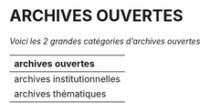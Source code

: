 # ARCHIVES OUVERTES

*Voici les 2 grandes catégories d'archives ouvertes*   

| archives ouvertes |
| :-- |
| archives institutionnelles |
| archives thématiques |
